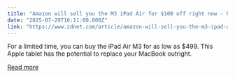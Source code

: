 ```yaml
---
title: "Amazon will sell you the M3 iPad Air for $100 off right now - how the deal works"
date: "2025-07-29T16:11:00.000Z"
link: "https://www.zdnet.com/article/amazon-will-sell-you-the-m3-ipad-air-for-100-off-right-now-how-the-deal-works/"
---
```


For a limited time, you can buy the iPad Air M3 for as low as $499. This Apple tablet has the potential to replace your MacBook outright.

[Read more](https://www.zdnet.com/article/amazon-will-sell-you-the-m3-ipad-air-for-100-off-right-now-how-the-deal-works/)
